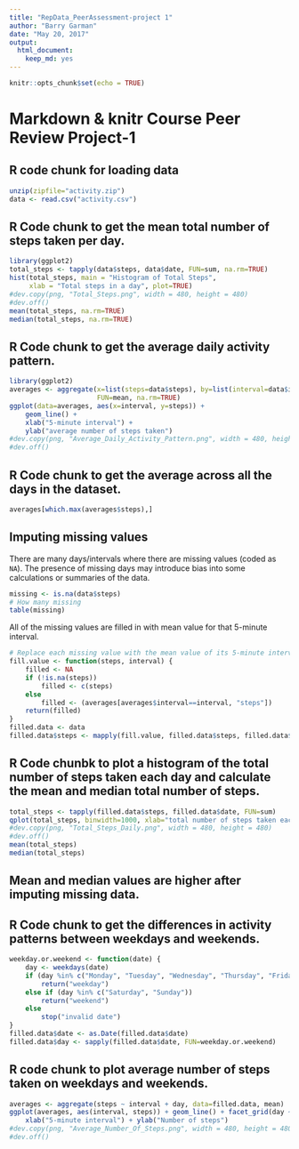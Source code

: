 ---
title: "RepData_PeerAssessment-project 1"
author: "Barry Garman"
date: "May 20, 2017"
output: 
  html_document: 
    keep_md: yes
---

```{r setup, include=FALSE}
knitr::opts_chunk$set(echo = TRUE)
```

# Markdown & knitr Course Peer Review Project-1

## R code chunk for loading data
```{r loaddata}
unzip(zipfile="activity.zip")
data <- read.csv("activity.csv")
```

## R Code chunk to get the mean total number of steps taken per day.
```{r}
library(ggplot2)
total_steps <- tapply(data$steps, data$date, FUN=sum, na.rm=TRUE)
hist(total_steps, main = "Histogram of Total Steps", 
     xlab = "Total steps in a day", plot=TRUE)
#dev.copy(png, "Total_Steps.png", width = 480, height = 480)
#dev.off()
mean(total_steps, na.rm=TRUE)
median(total_steps, na.rm=TRUE)
```

## R Code chunk to get the average daily activity pattern.
```{r}
library(ggplot2)
averages <- aggregate(x=list(steps=data$steps), by=list(interval=data$interval),
                      FUN=mean, na.rm=TRUE)
ggplot(data=averages, aes(x=interval, y=steps)) +
    geom_line() +
    xlab("5-minute interval") +
    ylab("average number of steps taken")
#dev.copy(png, "Average_Daily_Activity_Pattern.png", width = 480, height = 480)
#dev.off()
```

## R Code chunk to get the average across all the days in the dataset. 
```{r}
averages[which.max(averages$steps),]
```

## Imputing missing values

There are many days/intervals where there are missing values (coded as `NA`). The presence of missing days may introduce bias into some calculations or summaries of the data.

```{r how_many_missing}
missing <- is.na(data$steps)
# How many missing
table(missing)
```

All of the missing values are filled in with mean value for that 5-minute
interval.

```{r}
# Replace each missing value with the mean value of its 5-minute interval
fill.value <- function(steps, interval) {
    filled <- NA
    if (!is.na(steps))
        filled <- c(steps)
    else
        filled <- (averages[averages$interval==interval, "steps"])
    return(filled)
}
filled.data <- data
filled.data$steps <- mapply(fill.value, filled.data$steps, filled.data$interval)
```
## R Code chunbk to plot a histogram of the total number of steps taken each day and calculate the mean and median total number of steps.

```{r}
total_steps <- tapply(filled.data$steps, filled.data$date, FUN=sum)
qplot(total_steps, binwidth=1000, xlab="total number of steps taken each day")
#dev.copy(png, "Total_Steps_Daily.png", width = 480, height = 480)
#dev.off()
mean(total_steps)
median(total_steps)
```

## Mean and median values are higher after imputing missing data. 

## R Code chunk to get the differences in activity patterns between weekdays and weekends.

```{r}
weekday.or.weekend <- function(date) {
    day <- weekdays(date)
    if (day %in% c("Monday", "Tuesday", "Wednesday", "Thursday", "Friday"))
        return("weekday")
    else if (day %in% c("Saturday", "Sunday"))
        return("weekend")
    else
        stop("invalid date")
}
filled.data$date <- as.Date(filled.data$date)
filled.data$day <- sapply(filled.data$date, FUN=weekday.or.weekend)
```

## R code chunk to plot average number of steps taken on weekdays and weekends.
```{r}
averages <- aggregate(steps ~ interval + day, data=filled.data, mean)
ggplot(averages, aes(interval, steps)) + geom_line() + facet_grid(day ~ .) +
    xlab("5-minute interval") + ylab("Number of steps")
#dev.copy(png, "Average_Number_Of_Steps.png", width = 480, height = 480)
#dev.off()
```
